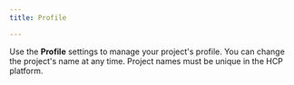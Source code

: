```yaml
---
title: Profile

---
```


Use the **Profile** settings to manage your project's profile. You can change the project's name at any time. Project names must be unique in the HCP platform.
